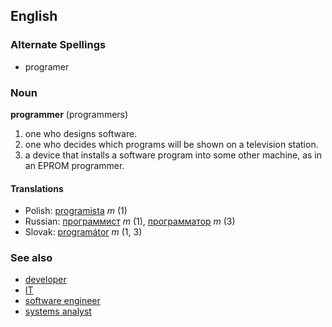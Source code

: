 ==English==
===Alternate Spellings===
* programer

=== Noun ===
'''programmer''' (programmers)

# one who designs software.
# one who decides which programs will be shown on a television station.
# a device that installs a software program into some other machine, as in an EPROM programmer.

==== Translations ====
*Polish: [[programista]] ''m'' (1)
*Russian: [[программист]] ''m'' (1), [[программатор]] ''m'' (3)
*Slovak: [[programátor]] ''m'' (1, 3)

===See also===
*[[developer]]
*[[IT]]
*[[software engineer]]
*[[systems analyst]]